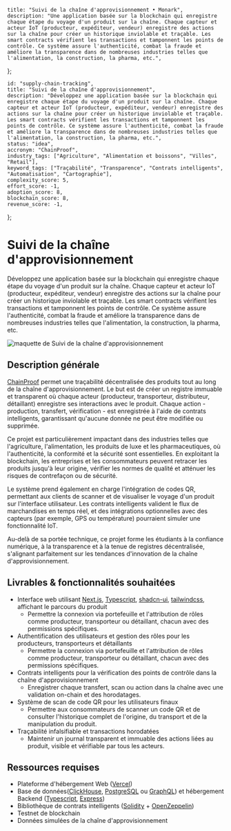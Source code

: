     title: "Suivi de la chaîne d'approvisionnement • Monark",
    description: "Une application basée sur la blockchain qui enregistre chaque étape du voyage d'un produit sur la chaîne. Chaque capteur et acteur IoT (producteur, expéditeur, vendeur) enregistre des actions sur la chaîne pour créer un historique inviolable et traçable. Les smart contracts vérifient les transactions et tamponnent les points de contrôle. Ce système assure l'authenticité, combat la fraude et améliore la transparence dans de nombreuses industries telles que l'alimentation, la construction, la pharma, etc.",
};

    id: "supply-chain-tracking",
    title: "Suivi de la chaîne d'approvisionnement",
    description: "Développez une application basée sur la blockchain qui enregistre chaque étape du voyage d'un produit sur la chaîne. Chaque capteur et acteur IoT (producteur, expéditeur, vendeur) enregistre des actions sur la chaîne pour créer un historique inviolable et traçable. Les smart contracts vérifient les transactions et tamponnent les points de contrôle. Ce système assure l'authenticité, combat la fraude et améliore la transparence dans de nombreuses industries telles que l'alimentation, la construction, la pharma, etc.",
    status: "idea",
    accronym: "ChainProof",
    industry_tags: ["Agriculture", "Alimentation et boissons", "Villes", "Retail"],
    keyword_tags: ["Traçabilité", "Transparence", "Contrats intelligents", "Automatisation", "Cartographie"],
    complexity_score: 5,
    effort_score: -1,
    adoption_score: 8,
    blockchain_score: 8,
    revenue_score: -1,
};

# Suivi de la chaîne d'approvisionnement

Développez une application basée sur la blockchain qui enregistre chaque étape du voyage d'un produit sur la chaîne. Chaque capteur et acteur IoT (producteur, expéditeur, vendeur) enregistre des actions sur la chaîne pour créer un historique inviolable et traçable. Les smart contracts vérifient les transactions et tamponnent les points de contrôle. Ce système assure l'authenticité, combat la fraude et améliore la transparence dans de nombreuses industries telles que l'alimentation, la construction, la pharma, etc.

![maquette de Suivi de la chaîne d'approvisionnement](/images/project/supply-chain-tracking.jpg)

## Description générale

[ChainProof](https://chainproof.monark.io) permet une traçabilité décentralisée des produits tout au long de la chaîne d'approvisionnement. Le but est de créer un registre immuable et transparent où chaque acteur (producteur, transporteur, distributeur, détaillant) enregistre ses interactions avec le produit. Chaque action - production, transfert, vérification - est enregistrée à l'aide de contrats intelligents, garantissant qu'aucune donnée ne peut être modifiée ou supprimée.

Ce projet est particulièrement impactant dans des industries telles que l'agriculture, l'alimentation, les produits de luxe et les pharmaceutiques, où l'authenticité, la conformité et la sécurité sont essentielles. En exploitant la blockchain, les entreprises et les consommateurs peuvent retracer les produits jusqu'à leur origine, vérifier les normes de qualité et atténuer les risques de contrefaçon ou de sécurité.

Le système prend également en charge l'intégration de codes QR, permettant aux clients de scanner et de visualiser le voyage d'un produit sur l'interface utilisateur. Les contrats intelligents valident le flux de marchandises en temps réel, et des intégrations optionnelles avec des capteurs (par exemple, GPS ou température) pourraient simuler une fonctionnalité IoT.

Au-delà de sa portée technique, ce projet forme les étudiants à la confiance numérique, à la transparence et à la tenue de registres décentralisée, s'alignant parfaitement sur les tendances d'innovation de la chaîne d'approvisionnement.

## Livrables & fonctionnalités souhaitées

- Interface web utilisant [Next.js](https://nextjs.org/), [Typescript](https://www.typescriptlang.org/), [shadcn-ui](https://ui.shadcn.com/), [tailwindcss](https://tailwindcss.com/), affichant le parcours du produit  
   - Permettre la connexion via portefeuille et l'attribution de rôles comme producteur, transporteur ou détaillant, chacun avec des permissions spécifiques.
- Authentification des utilisateurs et gestion des rôles pour les producteurs, transporteurs et détaillants  
   - Permettre la connexion via portefeuille et l'attribution de rôles comme producteur, transporteur ou détaillant, chacun avec des permissions spécifiques.
- Contrats intelligents pour la vérification des points de contrôle dans la chaîne d'approvisionnement  
   - Enregistrer chaque transfert, scan ou action dans la chaîne avec une validation on-chain et des horodatages.
- Système de scan de code QR pour les utilisateurs finaux  
   - Permettre aux consommateurs de scanner un code QR et de consulter l'historique complet de l'origine, du transport et de la manipulation du produit.
- Traçabilité infalsifiable et transactions horodatées  
   - Maintenir un journal transparent et immuable des actions liées au produit, visible et vérifiable par tous les acteurs.


## Ressources requises

- Plateforme d'hébergement Web ([Vercel](https://www.vercel.com/))
- Base de données([ClickHouse](https://clickhouse.com/), [PostgreSQL](https://www.postgresql.org/) ou [GraphQL](https://graphql.org/)) et hébergement Backend ([Typescript](https://www.typescriptlang.org/), [Express](https://expressjs.com/))
- Bibliothèque de contrats intelligents ([Solidity](https://soliditylang.org/) + [OpenZeppelin](https://www.openzeppelin.com/))
- Testnet de blockchain
- Données simulées de la chaîne d'approvisionnement